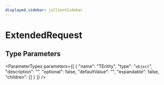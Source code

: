 ```yaml
---
displayed_sidebar: jsClientSidebar
---
```



# ExtendedRequest

## Type Parameters

<ParameterTypes parameters={[
  {
    "name": "TEntity",
    "type": "`object`",
    "description": "",
    "optional": false,
    "defaultValue": "",
    "expandable": false,
    "children": []
  }
]} />
